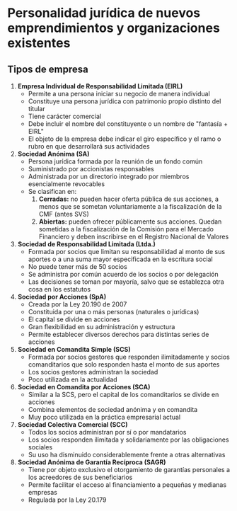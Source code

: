 # Personalidad jurídica de nuevos emprendimientos y organizaciones existentes

## Tipos de empresa
1. **Empresa Individual de Responsabilidad Limitada (EIRL)**
    - Permite a una persona iniciar su negocio de manera individual
    - Constituye una persona jurídica con patrimonio propio distinto del titular
    - Tiene carácter comercial
    - Debe incluir el nombre del constituyente o un nombre de "fantasía + EIRL"
    - El objeto de la empresa debe indicar el giro específico y el ramo o rubro en que desarrollará sus actividades
2. **Sociedad Anónima (SA)**
    - Persona jurídica formada por la reunión de un fondo común
    - Suministrado por accionistas responsables
    - Administrada por un directorio integrado por miembros esencialmente revocables
    - Se clasifican en:
        1. **Cerradas:** no pueden hacer oferta pública de sus acciones, a menos que se sometan voluntariamente a la fiscalización de la CMF (antes SVS)
        2. **Abiertas:** pueden ofrecer públicamente sus acciones. Quedan sometidas a la fiscalización de la Comisión para el Mercado Financiero y deben inscribirse en el Registro Nacional de Valores
3. **Sociedad de Responsabilidad Limitada (Ltda.)**
    - Formada por socios que limitan su responsabilidad al monto de sus aportes o a una suma mayor especificada en la escritura social
    - No puede tener más de 50 socios
    - Se administra por común acuerdo de los socios o por delegación
    - Las decisiones se toman por mayoría, salvo que se establezca otra cosa en los estatutos
4. **Sociedad por Acciones (SpA)**
    - Creada por la Ley 20.190 de 2007
    - Constituida por una o más personas (naturales o jurídicas)
    - El capital se divide en acciones
    - Gran flexibilidad en su administración y estructura
    - Permite establecer diversos derechos para distintas series de acciones
5. **Sociedad en Comandita Simple (SCS)**
    - Formada por socios gestores que responden ilimitadamente y socios comanditarios que solo responden hasta el monto de sus aportes
    - Los socios gestores administran la sociedad
    - Poco utilizada en la actualidad
6. **Sociedad en Comandita por Acciones (SCA)**
    - Similar a la SCS, pero el capital de los comanditarios se divide en acciones
    - Combina elementos de sociedad anónima y en comandita
    - Muy poco utilizada en la práctica empresarial actual
7. **Sociedad Colectiva Comercial (SCC)**
    - Todos los socios administran por sí o por mandatarios
    - Los socios responden ilimitada y solidariamente por las obligaciones sociales
    - Su uso ha disminuido considerablemente frente a otras alternativas
8. **Sociedad Anónima de Garantía Recíproca (SAGR)**
    - Tiene por objeto exclusivo el otorgamiento de garantías personales a los acreedores de sus beneficiarios
    - Permite facilitar el acceso al financiamiento a pequeñas y medianas empresas
    - Regulada por la Ley 20.179